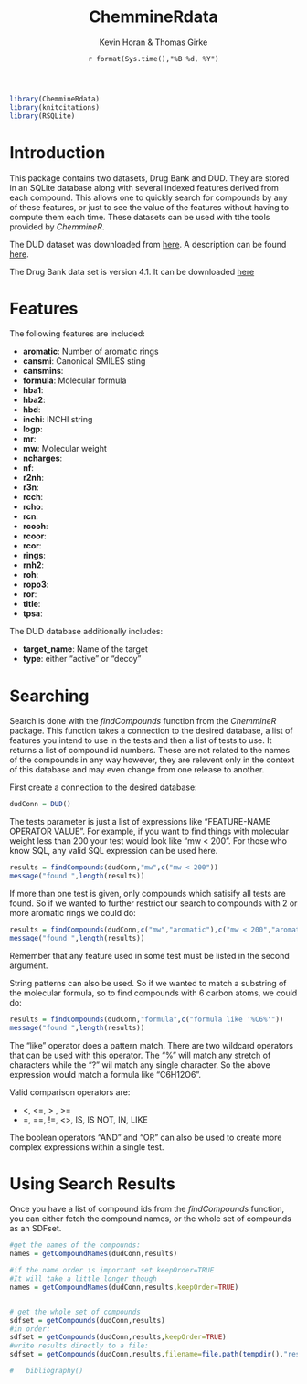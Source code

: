 % ChemmineRdata
% Kevin Horan & Thomas Girke
% `r format(Sys.time(),"%B %d, %Y")`
<!--
\usepackage[utf8]{inputenc}
%\VignetteEngine{knitr::knitr}
%\VignetteIndexEntry{ChemmineRdata}
-->

```r
library(ChemmineRdata) 
library(knitcitations)
library(RSQLite)
```


Introduction
============
This package contains two datasets, Drug Bank and DUD. They are stored in 
an SQLite database along with several indexed features derived from each 
compound. This allows one to quickly search for compounds by any of these features,
or just to see the value of the features without having to compute them each
time.  These datasets can be used with tthe tools provided by *ChemmineR*.

The DUD dataset was downloaded from [here](http://dud.docking.org/jahn/DUD\_LIB\_VS\_1.0.tar.gz). A description
can be found [here](http://dud.docking.org/jahn/Readme.pdf). 

The Drug Bank data set is version 4.1. It can be downloaded [here](http://www.drugbank.ca/system/downloads/current/structures/all.sdf.zip)


Features
========
The following features are included:

 - **aromatic**: Number of aromatic rings
 - **cansmi**: Canonical SMILES sting
 - **cansmins**:
 - **formula**: Molecular formula
 - **hba1**:
 - **hba2**:
 - **hbd**:
 - **inchi**: INCHI string
 - **logp**:
 - **mr**:
 - **mw**: Molecular weight
 - **ncharges**:
 - **nf**:
 - **r2nh**:
 - **r3n**:
 - **rcch**:
 - **rcho**:
 - **rcn**:
 - **rcooh**:
 - **rcoor**:
 - **rcor**:
 - **rings**:
 - **rnh2**:
 - **roh**:
 - **ropo3**:
 - **ror**:
 - **title**:
 - **tpsa**:

The DUD database additionally includes:

 - **target_name**: Name of the target
 - **type**: either "active" or "decoy"

Searching
=========

Search is done with the *findCompounds* function from the *ChemmineR* package. 
This function takes a connection to the desired database, a list of features you intend
to use in the tests and then a list of tests to use. It returns a list of compound id numbers. These are not
related to the names of the compounds in any way however, they are relevent only in the context of this database 
and may even change from one release to another. 

First create a connection to the desired database:

```r
dudConn = DUD()
```

The tests parameter is just a list of expressions like "FEATURE-NAME OPERATOR VALUE". For example,
if you want to find things with molecular weight less than 200 your test would look like "mw < 200".
For those who know SQL, any valid SQL expression can be used here. 


```r
results = findCompounds(dudConn,"mw",c("mw < 200"))
message("found ",length(results))
```

If more than one test is given, only compounds which satisify all tests are found. So if we wanted
to further restrict our search to compounds with 2 or more aromatic rings we could do:
```r
results = findCompounds(dudConn,c("mw","aromatic"),c("mw < 200","aromatic >= 2"))
message("found ",length(results))
```

Remember that any feature used in some test must be listed in the second argument.

String patterns can also be used. So if we wanted to match a substring of the molecular formula, so 
to find compounds with 6 carbon atoms, we could do:
```r
results = findCompounds(dudConn,"formula",c("formula like '%C6%'"))
message("found ",length(results))
```

The "like" operator does a pattern match. There are two wildcard 
operators that can be used with this operator. The "%" will match any stretch of characters while the "?"
wil match any single character. So the above expression would match a formula like "C6H12O6".

Valid comparison operators are: 

 - <,    <=,   > ,   >=
 - =,    ==,   !=,   <>,   IS,   IS NOT,   IN,   LIKE 

The boolean operators "AND" and "OR" can also be used to create more complex expressions within a single test.


Using Search Results
=====================
Once you have a list of compound ids from the *findCompounds* function, you can either
fetch the compound names, or the whole set of compounds as an SDFset. 

```r

#get the names of the compounds:
names = getCompoundNames(dudConn,results)

#if the name order is important set keepOrder=TRUE 
#It will take a little longer though
names = getCompoundNames(dudConn,results,keepOrder=TRUE) 


# get the whole set of compounds
sdfset = getCompounds(dudConn,results)
#in order:
sdfset = getCompounds(dudConn,results,keepOrder=TRUE)
#write results directly to a file:
sdfset = getCompounds(dudConn,results,filename=file.path(tempdir(),"results.sdf"))
```




```r
#   bibliography()
```
